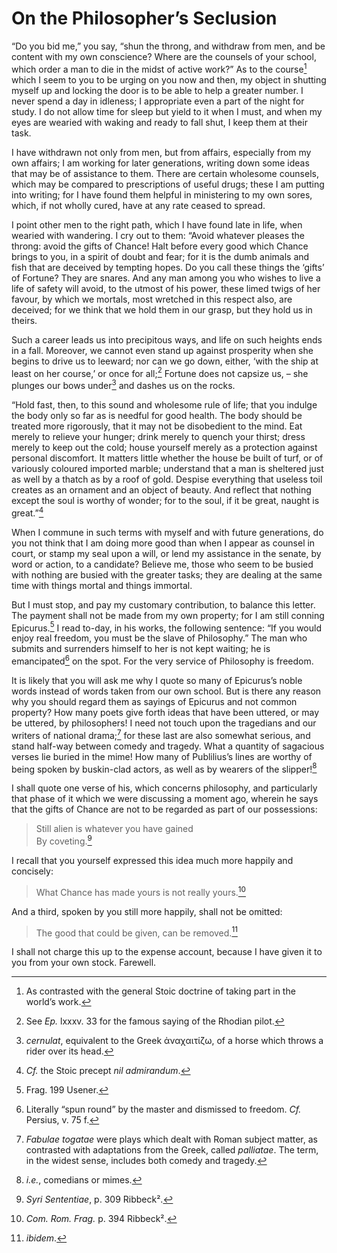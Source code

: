 # On the Philosopher's Seclusion

"Do you bid me," you say, "shun the throng, and withdraw from men, and be content with my own conscience?
Where are the counsels of your school, which order a man to die in the midst of active work?"
As to the course[^8-1] which I seem to you to be urging on you now and then, my object in shutting myself up and locking the door is to be able to help a greater number.
I never spend a day in idleness; I appropriate even a part of the night for study.
I do not allow time for sleep but yield to it when I must, and when my eyes are wearied with waking and ready to fall shut, I keep them at their task.

I have withdrawn not only from men, but from affairs, especially from my own affairs; I am working for later generations, writing down some ideas that may be of assistance to them.
There are certain wholesome counsels, which may be compared to prescriptions of useful drugs; these I am putting into writing; for I have found them helpful in ministering to my own sores, which, if not wholly cured, have at any rate ceased to spread.

I point other men to the right path, which I have found late in life, when wearied with wandering.
I cry out to them: "Avoid whatever pleases the throng: avoid the gifts of Chance!
Halt before every good which Chance brings to you, in a spirit of doubt and fear; for it is the dumb animals and fish that are deceived by tempting hopes.
Do you call these things the 'gifts' of Fortune?
They are snares.
And any man among you who wishes to live a life of safety will avoid, to the utmost of his power, these limed twigs of her favour, by which we mortals, most wretched in this respect also, are deceived; for we think that we hold them in our grasp, but they hold us in theirs.

Such a career leads us into precipitous ways, and life on such heights ends in a fall.
Moreover, we cannot even stand up against prosperity when she begins to drive us to leeward; nor can we go down, either, 'with the ship at least on her course,' or once for all;[^8-2] Fortune does not capsize us, -- she plunges our bows under[^8-3] and dashes us on the rocks.

"Hold fast, then, to this sound and wholesome rule of life; that you indulge the body only so far as is needful for good health.
The body should be treated more rigorously, that it may not be disobedient to the mind.
Eat merely to relieve your hunger; drink merely to quench your thirst; dress merely to keep out the cold; house yourself merely as a protection against personal discomfort.
It matters little whether the house be built of turf, or of variously coloured imported marble; understand that a man is sheltered just as well by a thatch as by a roof of gold.
Despise everything that useless toil creates as an ornament and an object of beauty.
And reflect that nothing except the soul is worthy of wonder; for to the soul, if it be great, naught is great."[^8-4]

When I commune in such terms with myself and with future generations, do you not think that I am doing more good than when I appear as counsel in court, or stamp my seal upon a will, or lend my assistance in the senate, by word or action, to a candidate?
Believe me, those who seem to be busied with nothing are busied with the greater tasks; they are dealing at the same time with things mortal and things immortal.

But I must stop, and pay my customary contribution, to balance this letter.
The payment shall not be made from my own property; for I am still conning Epicurus.[^8-5]
I read to-day, in his works, the following sentence: "If you would enjoy real freedom, you must be the slave of Philosophy."
The man who submits and surrenders himself to her is not kept waiting; he is emancipated[^8-6] on the spot.
For the very service of Philosophy is freedom.

It is likely that you will ask me why I quote so many of Epicurus's noble words instead of words taken from our own school.
But is there any reason why you should regard them as sayings of Epicurus and not common property?
How many poets give forth ideas that have been uttered, or may be uttered, by philosophers!
I need not touch upon the tragedians and our writers of national drama;[^8-7] for these last are also somewhat serious, and stand half-way between comedy and tragedy.
What a quantity of sagacious verses lie buried in the mime!
How many of Publilius's lines are worthy of being spoken by buskin-clad actors, as well as by wearers of the slipper![^8-8]

I shall quote one verse of his, which concerns philosophy, and particularly that phase of it which we were discussing a moment ago, wherein he says that the gifts of Chance are not to be regarded as part of our possessions:

> Still alien is whatever you have gained  
> By coveting.[^8-9]

I recall that you yourself expressed this idea much more happily and concisely:

> What Chance has made yours is not really yours.[^8-10]

And a third, spoken by you still more happily, shall not be omitted:

> The good that could be given, can be removed.[^8-11]

I shall not charge this up to the expense account, because I have given it to you from your own stock.
Farewell.


[^8-1]: As contrasted with the general Stoic doctrine of taking part in the world's work.

[^8-2]: See *Ep.* lxxxv. 33 for the famous saying of the Rhodian pilot.

[^8-3]: *cernulat*, equivalent to the Greek ἀναχαιτίζω, of a horse which throws a rider over its head.

[^8-4]: *Cf.* the Stoic precept *nil admirandum*.

[^8-5]: Frag. 199 Usener.

[^8-6]: Literally "spun round" by the master and dismissed to freedom. *Cf.* Persius, v. 75 f.

[^8-7]: *Fabulae togatae* were plays which dealt with Roman subject matter, as contrasted with adaptations from the Greek, called *palliatae*. The term, in the widest sense, includes both comedy and tragedy.

[^8-8]: *i.e.*, comedians or mimes.

[^8-9]: *Syri Sententiae*, p. 309 Ribbeck².

[^8-10]: *Com. Rom. Frag.* p. 394 Ribbeck².

[^8-11]: *ibidem*.
